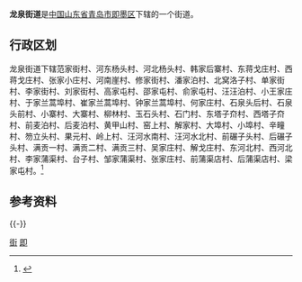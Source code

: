 '''龙泉街道'''是[[中华人民共和国|中国]][[山东省|山东省]][[青岛市|青岛市]][[即墨区|即墨区]]下辖的一个街道。
== 行政区划 ==
龙泉街道下辖范家街村、河东杨头村、河北杨头村、韩家后寨村、东蒋戈庄村、西蒋戈庄村、张家小庄村、河南崖村、修家街村、潘家泊村、北窝洛子村、单家街村、李家街村、刘家街村、高家屯村、邵家屯村、俞家屯村、汪汪泊村、小王家庄村、于家兰蒿埠村、崔家兰蒿埠村、钟家兰蒿埠村、何家庄村、石泉头后村、石泉头前村、小寨村、大寨村、柳林村、玉石头村、石门村、东塔子夼村、西塔子夼村、前麦泊村、后麦泊村、黄甲山村、窑上村、解家村、大埠村、小埠村、辛疃村、笏立头村、果元村、岭上村、汪河水南村、汪河水北村、前碾子头村、后碾子头村、满贡一村、满贡二村、满贡三村、吴家庄村、解戈庄村、东河北村、西河北村、李家蒲渠村、台子村、邹家蒲渠村、张家庄村、前蒲渠店村、后蒲渠店村、梁家屯村。<ref>{{Cite web|url=http://www.stats.gov.cn/tjsj/tjbz/tjyqhdmhcxhfdm/2015/37/02/82/370282006.html|title=统计用区划和城乡划分代码/山东省/青岛市/即墨市/龙泉街道办事处|accessdate=2017-04-23|author=国家统计局|date=2015-09-30|publisher=|archive-date=2017-04-27|archive-url=https://web.archive.org/web/20170427025737/http://www.stats.gov.cn/tjsj/tjbz/tjyqhdmhcxhfdm/2015/37/02/82/370282006.html|dead-url=no}}</ref>
== 参考资料 ==
{{Reflist}}
{{-}}
{{青岛小作品}}
{{青岛市即墨区行政区划}}
{{青岛市行政区划}}
[[Category:即墨区|街]]
[[Category:青岛乡级行政区划|即]]